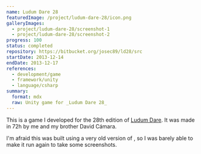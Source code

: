 ```yaml
---
name: Ludum Dare 28
featuredImage: /project/ludum-dare-28/icon.png
galleryImages:
  - project/ludum-dare-28/screenshot-1
  - project/ludum-dare-28/screenshot-2
progress: 100
status: completed
repository: https://bitbucket.org/josec89/ld28/src
startDate: 2013-12-14
endDate: 2013-12-17
references:
  - development/game
  - framework/unity
  - language/csharp
summary:
  format: mdx
  raw: Unity game for _Ludum Dare 28_
---
```


This is a game I developed for the 28th edition of [Ludum Dare](http://ludumdare.com/compo/ludum-dare-28/). It was made in 72h by me and my brother David Cámara.

I'm afraid this was built using a very old version of [](framework/unity), so I was barely able to make it run again to take some screenshots.
